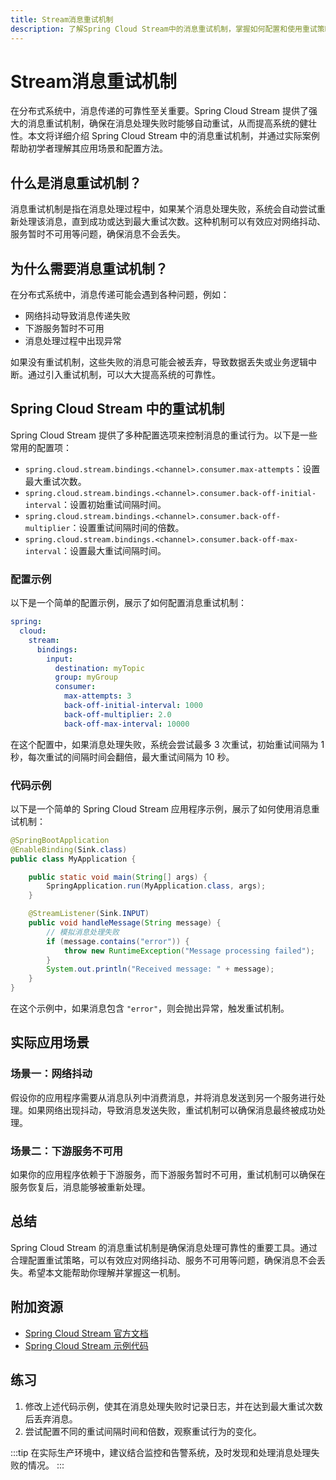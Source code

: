 ```yaml
---
title: Stream消息重试机制
description: 了解Spring Cloud Stream中的消息重试机制，掌握如何配置和使用重试策略以确保消息处理的可靠性。
---
```


# Stream消息重试机制

在分布式系统中，消息传递的可靠性至关重要。Spring Cloud Stream 提供了强大的消息重试机制，确保在消息处理失败时能够自动重试，从而提高系统的健壮性。本文将详细介绍 Spring Cloud Stream 中的消息重试机制，并通过实际案例帮助初学者理解其应用场景和配置方法。

## 什么是消息重试机制？

消息重试机制是指在消息处理过程中，如果某个消息处理失败，系统会自动尝试重新处理该消息，直到成功或达到最大重试次数。这种机制可以有效应对网络抖动、服务暂时不可用等问题，确保消息不会丢失。

## 为什么需要消息重试机制？

在分布式系统中，消息传递可能会遇到各种问题，例如：

- 网络抖动导致消息传递失败
- 下游服务暂时不可用
- 消息处理过程中出现异常

如果没有重试机制，这些失败的消息可能会被丢弃，导致数据丢失或业务逻辑中断。通过引入重试机制，可以大大提高系统的可靠性。

## Spring Cloud Stream 中的重试机制

Spring Cloud Stream 提供了多种配置选项来控制消息的重试行为。以下是一些常用的配置项：

- `spring.cloud.stream.bindings.<channel>.consumer.max-attempts`：设置最大重试次数。
- `spring.cloud.stream.bindings.<channel>.consumer.back-off-initial-interval`：设置初始重试间隔时间。
- `spring.cloud.stream.bindings.<channel>.consumer.back-off-multiplier`：设置重试间隔时间的倍数。
- `spring.cloud.stream.bindings.<channel>.consumer.back-off-max-interval`：设置最大重试间隔时间。

### 配置示例

以下是一个简单的配置示例，展示了如何配置消息重试机制：

```yaml
spring:
  cloud:
    stream:
      bindings:
        input:
          destination: myTopic
          group: myGroup
          consumer:
            max-attempts: 3
            back-off-initial-interval: 1000
            back-off-multiplier: 2.0
            back-off-max-interval: 10000
```

在这个配置中，如果消息处理失败，系统会尝试最多 3 次重试，初始重试间隔为 1 秒，每次重试的间隔时间会翻倍，最大重试间隔为 10 秒。

### 代码示例

以下是一个简单的 Spring Cloud Stream 应用程序示例，展示了如何使用消息重试机制：

```java
@SpringBootApplication
@EnableBinding(Sink.class)
public class MyApplication {

    public static void main(String[] args) {
        SpringApplication.run(MyApplication.class, args);
    }

    @StreamListener(Sink.INPUT)
    public void handleMessage(String message) {
        // 模拟消息处理失败
        if (message.contains("error")) {
            throw new RuntimeException("Message processing failed");
        }
        System.out.println("Received message: " + message);
    }
}
```

在这个示例中，如果消息包含 `"error"`，则会抛出异常，触发重试机制。

## 实际应用场景

### 场景一：网络抖动

假设你的应用程序需要从消息队列中消费消息，并将消息发送到另一个服务进行处理。如果网络出现抖动，导致消息发送失败，重试机制可以确保消息最终被成功处理。

### 场景二：下游服务不可用

如果你的应用程序依赖于下游服务，而下游服务暂时不可用，重试机制可以确保在服务恢复后，消息能够被重新处理。

## 总结

Spring Cloud Stream 的消息重试机制是确保消息处理可靠性的重要工具。通过合理配置重试策略，可以有效应对网络抖动、服务不可用等问题，确保消息不会丢失。希望本文能帮助你理解并掌握这一机制。

## 附加资源

- [Spring Cloud Stream 官方文档](https://spring.io/projects/spring-cloud-stream)
- [Spring Cloud Stream 示例代码](https://github.com/spring-cloud/spring-cloud-stream-samples)

## 练习

1. 修改上述代码示例，使其在消息处理失败时记录日志，并在达到最大重试次数后丢弃消息。
2. 尝试配置不同的重试间隔时间和倍数，观察重试行为的变化。

:::tip
在实际生产环境中，建议结合监控和告警系统，及时发现和处理消息处理失败的情况。
:::